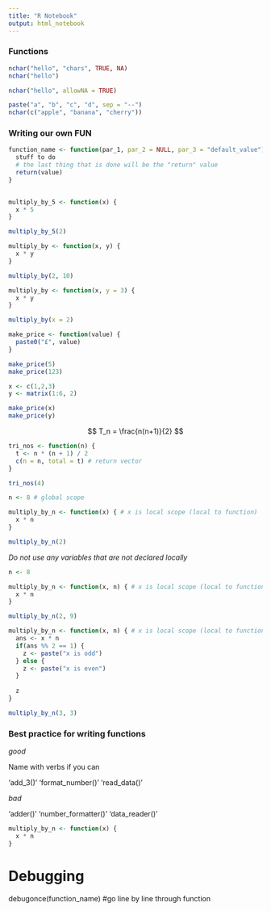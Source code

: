 ```yaml
---
title: "R Notebook"
output: html_notebook
---
```


### Functions

```r

nchar("hello", "chars", TRUE, NA)
nchar("hello")

```

```r

nchar("hello", allowNA = TRUE)

```

```r

paste("a", "b", "c", "d", sep = "--")
nchar(c("apple", "banana", "cherry"))


```

### Writing our own FUN

```r

function_name <- function(par_1, par_2 = NULL, par_3 = "default_value") {
  stuff to do
  # the last thing that is done will be the "return" value
  return(value)
}
  
```

```r

multiply_by_5 <- function(x) {
  x * 5
}

multiply_by_5(2)

```

```r

multiply_by <- function(x, y) {
  x * y
}

multiply_by(2, 10)

```

```r

multiply_by <- function(x, y = 3) {
  x * y
}

multiply_by(x = 2)

```

```r
make_price <- function(value) {
  paste0("£", value)
}

make_price(5)
make_price(123)

x <- c(1,2,3)
y <- matrix(1:6, 2)

make_price(x)
make_price(y)
```

$$
T_n = \frac{n(n+1)}{2}
$$


```r
tri_nos <- function(n) {
  t <- n * (n + 1) / 2
  c(n = n, total = t) # return vector
}

tri_nos(4)

```

```r
n <- 8 # global scope

multiply_by_n <- function(x) { # x is local scope (local to function)
  x * n
}

multiply_by_n(2)

```

_Do not use any variables that are not declared locally_

```r

n <- 8

multiply_by_n <- function(x, n) { # x is local scope (local to function)
  x * n
}

multiply_by_n(2, 9)

```

```r

multiply_by_n <- function(x, n) { # x is local scope (local to function)
  ans <- x * n
  if(ans %% 2 == 1) {
    z <- paste("x is odd")
  } else {
    z <- paste("x is even")
  }
  
  z
}

multiply_by_n(3, 3)

```

### Best practice for writing functions

_good_

Name with verbs if you can

'add_3()'
'format_number()'
'read_data()'

_bad_

'adder()'
'number_formatter()'
'data_reader()'


```r
multiply_by_n <- function(x) {
  x * n
}


```

# Debugging

debugonce(function_name) #go line by line through function